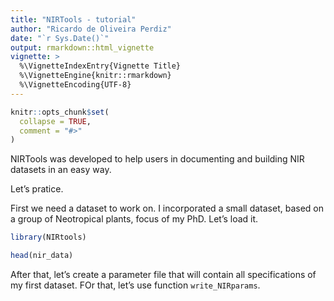 ```yaml
---
title: "NIRTools - tutorial"
author: "Ricardo de Oliveira Perdiz"
date: "`r Sys.Date()`"
output: rmarkdown::html_vignette
vignette: >
  %\VignetteIndexEntry{Vignette Title}
  %\VignetteEngine{knitr::rmarkdown}
  %\VignetteEncoding{UTF-8}
---
```


```r
knitr::opts_chunk$set(
  collapse = TRUE,
  comment = "#>"
)
```

NIRTools was developed to help users in documenting and building NIR datasets in an easy way.

Let's pratice.

First we need a dataset to work on. I incorporated a small dataset, based on a group of Neotropical plants, focus of my PhD. Let's load it.

```r
library(NIRtools)
```

```r
head(nir_data)
```

After that, let's create a parameter file that will contain all specifications of my first dataset. FOr that, let's use function `write_NIRparams`.

